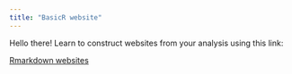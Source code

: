```yaml
---
title: "BasicR website"
---
```


Hello there! Learn to construct websites from your analysis using this link:

[Rmarkdown websites](https://rmarkdown.rstudio.com/rmarkdown_websites.html)
